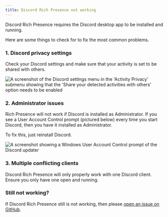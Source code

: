 ```yaml
---
title: Discord Rich Presence not working
---
```



Discord Rich Presence requires the Discord desktop app to be installed and running. 

Here are some things to check for to fix the most common problems.

### 1. Discord privacy settings

Check your Discord settings and make sure that your activity is set to be shared with others.

![A screenshot of the Discord settings menu in the 'Activity Privacy' submenu showing that the 'Share your detected activities with others' option needs to be enabled](@assets-wiki/help-discord-activity-privacy.webp)

### 2. Administrator issues

Rich Presence will not work if Discord is installed as Administrator. If you see a User Account Control prompt (pictured below) every time you start Discord, then you have it installed as Administrator. 

To fix this, just reinstall Discord.

![A screenshot showing a Windows User Account Control prompt of the Discord updater](@assets-wiki/help-discord-activity-admin.webp)

### 3. Multiple conflicting clients

Discord Rich Presence will only properly work with one Discord client. Ensure you only have one open and running.

### Still not working?

If Discord Rich Presence still is not working, then please [open an issue on GitHub](https://github.com/bloxstraplabs/bloxstrap/issues).
